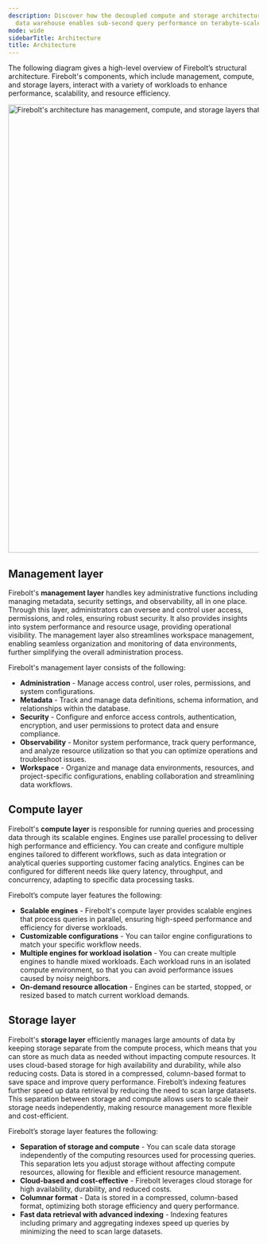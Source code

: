 ```yaml
---
description: Discover how the decoupled compute and storage architecture of the Firebolt
  data warehouse enables sub-second query performance on terabyte-scale data sets.
mode: wide
sidebarTitle: Architecture
title: Architecture
---
```



The following diagram gives a high-level overview of Firebolt’s structural architecture. Firebolt's components, which include management, compute, and storage layers, interact with a variety of workloads to enhance performance, scalability, and resource efficiency.

<img src="/assets/images/fireboltarchitecture.png" alt="Firebolt's architecture has management, compute, and storage layers that work with various workloads." width="900"/>

## Management layer

Firebolt's **management layer** handles key administrative functions including managing metadata, security settings, and observability, all in one place. Through this layer, administrators can oversee and control user access, permissions, and roles, ensuring robust security. It also provides insights into system performance and resource usage, providing operational visibility. The management layer also streamlines workspace management, enabling seamless organization and monitoring of data environments, further simplifying the overall administration process.

Firebolt's management layer consists of the following:

* **Administration** - Manage access control, user roles, permissions, and system configurations.
* **Metadata** - Track and manage data definitions, schema information, and relationships within the database.
* **Security** - Configure and enforce access controls, authentication, encryption, and user permissions to protect data and ensure compliance.
* **Observability** - Monitor system performance, track query performance, and analyze resource utilization so that you can optimize operations and troubleshoot issues.
* **Workspace** - Organize and manage data environments, resources, and project-specific configurations, enabling collaboration and streamlining data workflows.

## Compute layer

Firebolt's **compute layer** is responsible for running queries and processing data through its scalable engines. Engines use parallel processing to deliver high performance and efficiency. You can create and configure multiple engines tailored to different workflows, such as data integration or analytical queries supporting customer facing analytics. Engines can be configured for different needs like query latency, throughput, and concurrency, adapting to specific data processing tasks. 

Firebolt’s compute layer features the following:

* **Scalable engines** - Firebolt's compute layer provides scalable engines that process queries in parallel, ensuring high-speed performance and efficiency for diverse workloads.
* **Customizable configurations** - You can tailor engine configurations to match your specific workflow needs.
* **Multiple engines for workload isolation** - You can create multiple engines to handle mixed workloads. Each workload runs in an isolated compute environment, so that you can avoid performance issues caused by noisy neighbors.
* **On-demand resource allocation** - Engines can be started, stopped, or resized based to match current workload demands.

## Storage layer

Firebolt's **storage layer** efficiently manages large amounts of data by keeping storage separate from the compute process, which means that you can store as much data as needed without impacting compute resources. It uses cloud-based storage for high availability and durability, while also reducing costs. Data is stored in a compressed, column-based format to save space and improve query performance. Firebolt’s indexing features further speed up data retrieval by reducing the need to scan large datasets. This separation between storage and compute allows users to scale their storage needs independently, making resource management more flexible and cost-efficient. 

Firebolt’s storage layer features the following:

* **Separation of storage and compute** - You can scale data storage independently of the computing resources used for processing queries. This separation lets you adjust storage without affecting compute resources, allowing for flexible and efficient resource management.
* **Cloud-based and cost-effective** - Firebolt leverages cloud storage for high availability, durability, and reduced costs.
* **Columnar format** - Data is stored in a compressed, column-based format, optimizing both storage efficiency and query performance.
* **Fast data retrieval with advanced indexing** - Indexing features including primary and aggregating indexes speed up queries by minimizing the need to scan large datasets.
